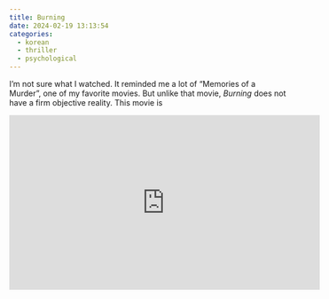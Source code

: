 ```yaml
---
title: Burning
date: 2024-02-19 13:13:54
categories:
  - korean
  - thriller
  - psychological
---
```


I'm not sure what I watched. It reminded me a lot of "Memories of a Murder", one of my favorite movies. But unlike that movie, *Burning* does not have a firm objective reality. This movie is 

<iframe width="560" height="315" src="https://www.youtube.com/embed/irBLY-Ev9vo?si=hsdIO9zReAXUEWcl" title="YouTube video player" frameborder="0" allow="accelerometer; autoplay; clipboard-write; encrypted-media; gyroscope; picture-in-picture; web-share" allowfullscreen></iframe>
